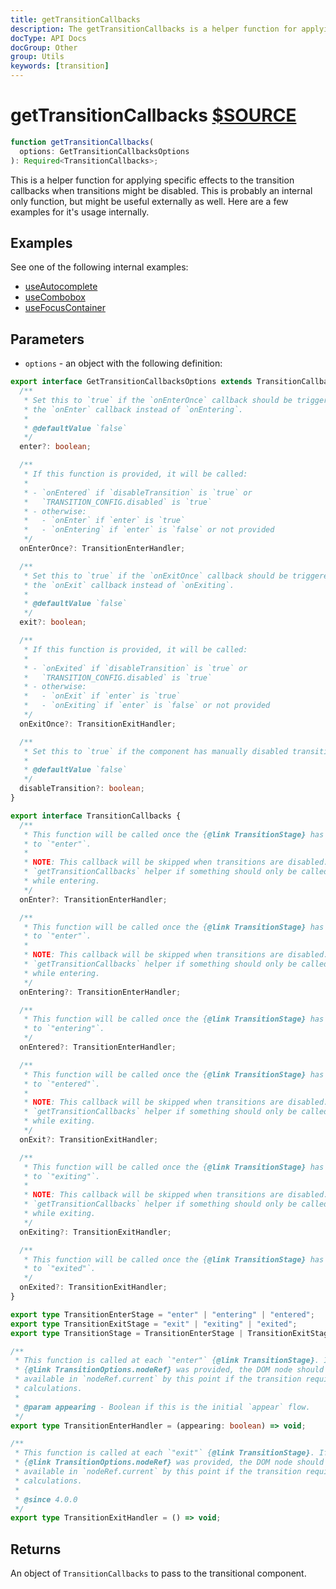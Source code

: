 ```yaml
---
title: getTransitionCallbacks
description: The getTransitionCallbacks is a helper function for applying specific effects to the transition callbacks when transitions might be disabled. This is probably an internal only function, but might be useful externally as well. Here are a few examples for it's usage internally.
docType: API Docs
docGroup: Other
group: Utils
keywords: [transition]
---
```


# getTransitionCallbacks [$SOURCE](packages/core/src/transitions/getTransitionCallbacks.ts)

```ts disableTransform
function getTransitionCallbacks(
  options: GetTransitionCallbacksOptions
): Required<TransitionCallbacks>;
```

This is a helper function for applying specific effects to the transition
callbacks when transitions might be disabled. This is probably an internal only
function, but might be useful externally as well. Here are a few examples for
it's usage internally.

## Examples

See one of the following internal examples:

- [useAutocomplete]($GITHUB/packages/core/src/autocomplete/useAutocomplete.ts#L352)
- [useCombobox]($GITHUB/packages/core/src/form/useCombobox.ts#L488)
- [useFocusContainer]($GITHUB/packages/core/src/focus/useFocusContainer.ts#L183)

## Parameters

- `options` - an object with the following definition:

```ts disableTransform
export interface GetTransitionCallbacksOptions extends TransitionCallbacks {
  /**
   * Set this to `true` if the `onEnterOnce` callback should be triggered for
   * the `onEnter` callback instead of `onEntering`.
   *
   * @defaultValue `false`
   */
  enter?: boolean;

  /**
   * If this function is provided, it will be called:
   *
   * - `onEntered` if `disableTransition` is `true` or
   *   `TRANSITION_CONFIG.disabled` is `true`
   * - otherwise:
   *   - `onEnter` if `enter` is `true`
   *   - `onEntering` if `enter` is `false` or not provided
   */
  onEnterOnce?: TransitionEnterHandler;

  /**
   * Set this to `true` if the `onExitOnce` callback should be triggered for
   * the `onExit` callback instead of `onExiting`.
   *
   * @defaultValue `false`
   */
  exit?: boolean;

  /**
   * If this function is provided, it will be called:
   *
   * - `onExited` if `disableTransition` is `true` or
   *   `TRANSITION_CONFIG.disabled` is `true`
   * - otherwise:
   *   - `onExit` if `enter` is `true`
   *   - `onExiting` if `enter` is `false` or not provided
   */
  onExitOnce?: TransitionExitHandler;

  /**
   * Set this to `true` if the component has manually disabled transitions.
   *
   * @defaultValue `false`
   */
  disableTransition?: boolean;
}

export interface TransitionCallbacks {
  /**
   * This function will be called once the {@link TransitionStage} has been set
   * to `"enter"`.
   *
   * NOTE: This callback will be skipped when transitions are disabled. Use the
   * `getTransitionCallbacks` helper if something should only be called once
   * while entering.
   */
  onEnter?: TransitionEnterHandler;

  /**
   * This function will be called once the {@link TransitionStage} has been set
   * to `"enter"`.
   *
   * NOTE: This callback will be skipped when transitions are disabled. Use the
   * `getTransitionCallbacks` helper if something should only be called once
   * while entering.
   */
  onEntering?: TransitionEnterHandler;

  /**
   * This function will be called once the {@link TransitionStage} has been set
   * to `"entering"`.
   */
  onEntered?: TransitionEnterHandler;

  /**
   * This function will be called once the {@link TransitionStage} has been set
   * to `"entered"`.
   *
   * NOTE: This callback will be skipped when transitions are disabled. Use the
   * `getTransitionCallbacks` helper if something should only be called once
   * while exiting.
   */
  onExit?: TransitionExitHandler;

  /**
   * This function will be called once the {@link TransitionStage} has been set
   * to `"exiting"`.
   *
   * NOTE: This callback will be skipped when transitions are disabled. Use the
   * `getTransitionCallbacks` helper if something should only be called once
   * while exiting.
   */
  onExiting?: TransitionExitHandler;

  /**
   * This function will be called once the {@link TransitionStage} has been set
   * to `"exited"`.
   */
  onExited?: TransitionExitHandler;
}

export type TransitionEnterStage = "enter" | "entering" | "entered";
export type TransitionExitStage = "exit" | "exiting" | "exited";
export type TransitionStage = TransitionEnterStage | TransitionExitStage;

/**
 * This function is called at each `"enter"` {@link TransitionStage}. If a
 * {@link TransitionOptions.nodeRef} was provided, the DOM node should be
 * available in `nodeRef.current` by this point if the transition requires DOM
 * calculations.
 *
 * @param appearing - Boolean if this is the initial `appear` flow.
 */
export type TransitionEnterHandler = (appearing: boolean) => void;

/**
 * This function is called at each `"exit"` {@link TransitionStage}. If a
 * {@link TransitionOptions.nodeRef} was provided, the DOM node should be
 * available in `nodeRef.current` by this point if the transition requires DOM
 * calculations.
 *
 * @since 4.0.0
 */
export type TransitionExitHandler = () => void;
```

## Returns

An object of `TransitionCallbacks` to pass to the transitional component.
